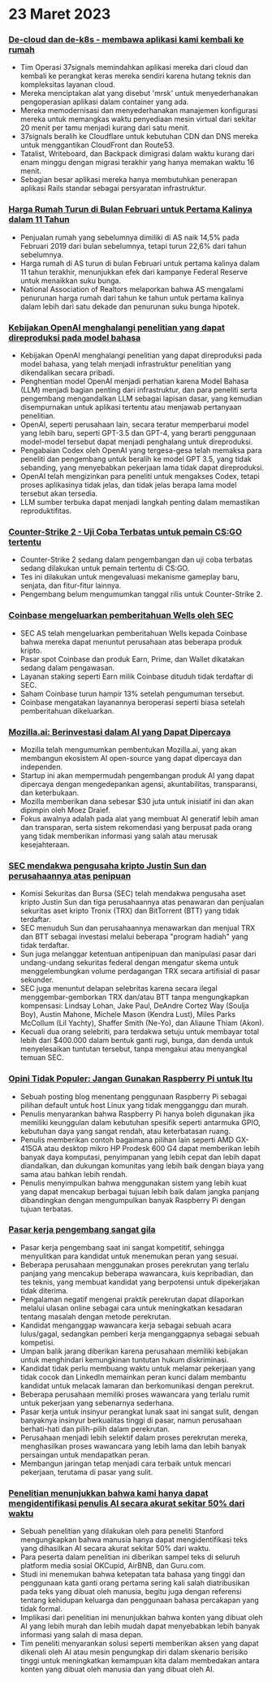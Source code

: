 

<CallToAction />

<Steps>

# 23 Maret 2023

### [De-cloud dan de-k8s - membawa aplikasi kami kembali ke rumah](https://dev.37signals.com/bringing-our-apps-back-home/?ref=hackernewsgpt.com)

- Tim Operasi 37signals memindahkan aplikasi mereka dari cloud dan kembali ke perangkat keras mereka sendiri karena hutang teknis dan kompleksitas layanan cloud.
- Mereka menciptakan alat yang disebut 'mrsk' untuk menyederhanakan pengoperasian aplikasi dalam container yang ada.
- Mereka memodernisasi dan menyederhanakan manajemen konfigurasi mereka untuk memangkas waktu penyediaan mesin virtual dari sekitar 20 menit per tamu menjadi kurang dari satu menit.
- 37signals beralih ke Cloudflare untuk kebutuhan CDN dan DNS mereka untuk menggantikan CloudFront dan Route53.
- Tatalist, Writeboard, dan Backpack dimigrasi dalam waktu kurang dari enam minggu dengan migrasi terakhir yang hanya memakan waktu 16 menit.
- Sebagian besar aplikasi mereka hanya membutuhkan penerapan aplikasi Rails standar sebagai persyaratan infrastruktur.

### [Harga Rumah Turun di Bulan Februari untuk Pertama Kalinya dalam 11 Tahun](https://www.wsj.com/articles/home-prices-fell-in-february-for-first-time-in-11-years-73df0107?ref=hackernewsgpt.com)

- Penjualan rumah yang sebelumnya dimiliki di AS naik 14,5% pada Februari 2019 dari bulan sebelumnya, tetapi turun 22,6% dari tahun sebelumnya.
- Harga rumah di AS turun di bulan Februari untuk pertama kalinya dalam 11 tahun terakhir, menunjukkan efek dari kampanye Federal Reserve untuk menaikkan suku bunga.
- National Association of Realtors melaporkan bahwa AS mengalami penurunan harga rumah dari tahun ke tahun untuk pertama kalinya dalam lebih dari satu dekade dan penurunan suku bunga hipotek.

### [Kebijakan OpenAI menghalangi penelitian yang dapat direproduksi pada model bahasa](https://aisnakeoil.substack.com/p/openais-policies-hinder-reproducible?ref=hackernewsgpt.com)

- Kebijakan OpenAI menghalangi penelitian yang dapat direproduksi pada model bahasa, yang telah menjadi infrastruktur penelitian yang dikendalikan secara pribadi.
- Penghentian model OpenAI menjadi perhatian karena Model Bahasa (LLM) menjadi bagian penting dari infrastruktur, dan para peneliti serta pengembang mengandalkan LLM sebagai lapisan dasar, yang kemudian disempurnakan untuk aplikasi tertentu atau menjawab pertanyaan penelitian.
- OpenAI, seperti perusahaan lain, secara teratur memperbarui model yang lebih baru, seperti GPT-3.5 dan GPT-4, yang berarti penggunaan model-model tersebut dapat menjadi penghalang untuk direproduksi.
- Pengabaian Codex oleh OpenAI yang tergesa-gesa telah memaksa para peneliti dan pengembang untuk beralih ke model GPT 3.5, yang tidak sebanding, yang menyebabkan pekerjaan lama tidak dapat direproduksi.
- OpenAI telah mengizinkan para peneliti untuk mengakses Codex, tetapi proses aplikasinya tidak jelas, dan tidak jelas berapa lama model tersebut akan tersedia.
- LLM sumber terbuka dapat menjadi langkah penting dalam memastikan reproduktifitas.

### [Counter-Strike 2 - Uji Coba Terbatas untuk pemain CS:GO tertentu](https://counter-strike.net/cs2?ref=hackernewsgpt.com)

- Counter-Strike 2 sedang dalam pengembangan dan uji coba terbatas sedang dilakukan untuk pemain tertentu di CS:GO.
- Tes ini dilakukan untuk mengevaluasi mekanisme gameplay baru, senjata, dan fitur-fitur lainnya.
- Pengembang belum mengumumkan tanggal rilis untuk Counter-Strike 2.

### [Coinbase mengeluarkan pemberitahuan Wells oleh SEC](https://www.reuters.com/legal/coinbase-issued-wells-notice-by-sec-2023-03-22/?ref=hackernewsgpt.com)

- SEC AS telah mengeluarkan pemberitahuan Wells kepada Coinbase bahwa mereka dapat menuntut perusahaan atas beberapa produk kripto.
- Pasar spot Coinbase dan produk Earn, Prime, dan Wallet dikatakan sedang dalam pengawasan.
- Layanan staking seperti Earn milik Coinbase dituduh tidak terdaftar di SEC.
- Saham Coinbase turun hampir 13% setelah pengumuman tersebut.
- Coinbase mengatakan layanannya beroperasi seperti biasa setelah pemberitahuan dikeluarkan.

### [Mozilla.ai: Berinvestasi dalam AI yang Dapat Dipercaya](https://blog.mozilla.org/en/mozilla/introducing-mozilla-ai-investing-in-trustworthy-ai/?ref=hackernewsgpt.com)

- Mozilla telah mengumumkan pembentukan Mozilla.ai, yang akan membangun ekosistem AI open-source yang dapat dipercaya dan independen.
- Startup ini akan mempermudah pengembangan produk AI yang dapat dipercaya dengan mengedepankan agensi, akuntabilitas, transparansi, dan keterbukaan.
- Mozilla memberikan dana sebesar $30 juta untuk inisiatif ini dan akan dipimpin oleh Moez Draief.
- Fokus awalnya adalah pada alat yang membuat AI generatif lebih aman dan transparan, serta sistem rekomendasi yang berpusat pada orang yang tidak memberikan informasi yang salah atau merusak kesejahteraan.

### [SEC mendakwa pengusaha kripto Justin Sun dan perusahaannya atas penipuan](https://www.sec.gov/news/press-release/2023-59?ref=hackernewsgpt.com)

- Komisi Sekuritas dan Bursa (SEC) telah mendakwa pengusaha aset kripto Justin Sun dan tiga perusahaannya atas penawaran dan penjualan sekuritas aset kripto Tronix (TRX) dan BitTorrent (BTT) yang tidak terdaftar.
- SEC menuduh Sun dan perusahaannya menawarkan dan menjual TRX dan BTT sebagai investasi melalui beberapa "program hadiah" yang tidak terdaftar.
- Sun juga melanggar ketentuan antipenipuan dan manipulasi pasar dari undang-undang sekuritas federal dengan mengatur skema untuk menggelembungkan volume perdagangan TRX secara artifisial di pasar sekunder.
- SEC juga menuntut delapan selebritas karena secara ilegal menggembar-gemborkan TRX dan/atau BTT tanpa mengungkapkan kompensasi: Lindsay Lohan, Jake Paul, DeAndre Cortez Way (Soulja Boy), Austin Mahone, Michele Mason (Kendra Lust), Miles Parks McCollum (Lil Yachty), Shaffer Smith (Ne-Yo), dan Aliaune Thiam (Akon).
- Kecuali dua orang selebriti, para terdakwa setuju untuk membayar total lebih dari $400.000 dalam bentuk ganti rugi, bunga, dan denda untuk menyelesaikan tuntutan tersebut, tanpa mengakui atau menyangkal temuan SEC.

### [Opini Tidak Populer: Jangan Gunakan Raspberry Pi untuk Itu](https://set-inform.com/2021/08/24/unpopular-opinion-dont-use-a-raspberry-pi-for-that/?ref=hackernewsgpt.com)

- Sebuah posting blog menentang penggunaan Raspberry Pi sebagai pilihan default untuk host Linux yang tidak mengganggu dan murah.
- Penulis menyarankan bahwa Raspberry Pi hanya boleh digunakan jika memiliki keunggulan dalam kebutuhan spesifik seperti antarmuka GPIO, kebutuhan daya yang sangat rendah, atau keterbatasan ruang.
- Penulis memberikan contoh bagaimana pilihan lain seperti AMD GX-415GA atau desktop mikro HP Prodesk 600 G4 dapat memberikan lebih banyak daya komputasi, penyimpanan yang lebih cepat dan lebih dapat diandalkan, dan dukungan komunitas yang lebih baik dengan biaya yang sama atau bahkan lebih rendah.
- Penulis menyimpulkan bahwa menggunakan sistem yang lebih kuat yang dapat mencakup berbagai tujuan lebih baik dalam jangka panjang dibandingkan dengan mengumpulkan banyak Raspberry Pi dengan tujuan terbatas.

### [Pasar kerja pengembang sangat gila](https://old.reddit.com/r/ExperiencedDevs/comments/11xq5cz/the_developer_job_market_is_insane_right_now/?ref=hackernewsgpt.com)

- Pasar kerja pengembang saat ini sangat kompetitif, sehingga menyulitkan para kandidat untuk menemukan peran yang sesuai.
- Beberapa perusahaan menggunakan proses perekrutan yang terlalu panjang yang mencakup beberapa wawancara, kuis kepribadian, dan tes teknis, yang membuat kandidat yang berpotensi untuk dipekerjakan tidak diterima.
- Pengalaman negatif mengenai praktik perekrutan dapat dilaporkan melalui ulasan online sebagai cara untuk meningkatkan kesadaran tentang masalah dengan metode perekrutan.
- Kandidat menganggap wawancara kerja sebagai sebuah acara lulus/gagal, sedangkan pemberi kerja menganggapnya sebagai sebuah kompetisi.
- Umpan balik jarang diberikan karena perusahaan memiliki kebijakan untuk menghindari kemungkinan tuntutan hukum diskriminasi.
- Kandidat tidak perlu membuang waktu untuk melamar pekerjaan yang tidak cocok dan LinkedIn memainkan peran kunci dalam membantu kandidat untuk melacak lamaran dan berkomunikasi dengan perekrut.
- Beberapa perusahaan memiliki proses wawancara yang terlalu rumit untuk pekerjaan yang sebenarnya sederhana.
- Pasar kerja untuk insinyur perangkat lunak saat ini sangat sulit, dengan banyaknya insinyur berkualitas tinggi di pasar, namun perusahaan berhati-hati dan pilih-pilih dalam perekrutan.
- Perusahaan menjadi lebih selektif dalam proses perekrutan mereka, menghasilkan proses wawancara yang lebih lama dan lebih banyak persaingan untuk mendapatkan peran.
- Membangun jaringan tetap menjadi cara terbaik untuk mencari pekerjaan, terutama di pasar yang sulit.

### [Penelitian menunjukkan bahwa kami hanya dapat mengidentifikasi penulis AI secara akurat sekitar 50% dari waktu](https://hai.stanford.edu/news/was-written-human-or-ai-tsu?ref=hackernewsgpt.com)

- Sebuah penelitian yang dilakukan oleh para peneliti Stanford mengungkapkan bahwa manusia hanya dapat mengidentifikasi teks yang dihasilkan AI secara akurat sekitar 50% dari waktu.
- Para peserta dalam penelitian ini diberikan sampel teks di seluruh platform media sosial OKCupid, AirBNB, dan Guru.com.
- Studi ini menemukan bahwa ketepatan tata bahasa yang tinggi dan penggunaan kata ganti orang pertama sering kali salah diatribusikan pada teks yang dibuat oleh manusia, begitu juga dengan referensi tentang kehidupan keluarga dan penggunaan bahasa percakapan yang tidak formal.
- Implikasi dari penelitian ini menunjukkan bahwa konten yang dibuat oleh AI yang lebih murah dan lebih mudah dapat menyebabkan lebih banyak informasi yang salah di masa depan.
- Tim peneliti menyarankan solusi seperti memberikan aksen yang dapat dikenali oleh AI atau mesin pengungkap diri dalam skenario berisiko tinggi untuk meningkatkan kemampuan kita dalam membedakan antara konten yang dibuat oleh manusia dan yang dibuat oleh AI.

</Steps>
